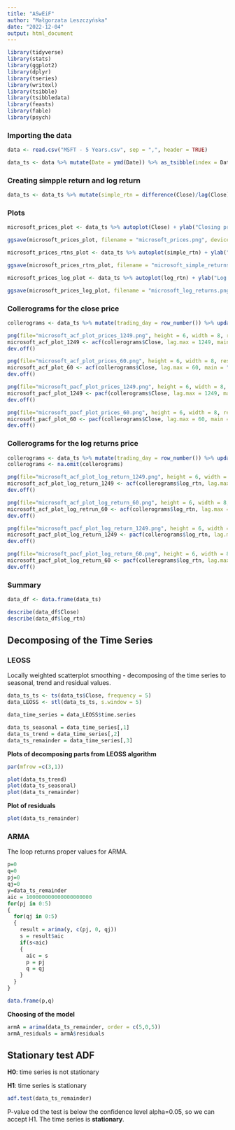 ---
title: "ASwEiF"
author: "Małgorzata Leszczyńska"
date: "2022-12-04"
output: html_document
---
```{r, include = FALSE}
library(tidyverse)
library(stats)
library(ggplot2)
library(dplyr)
library(tseries)
library(writexl)
library(tsibble)
library(tsibbledata)
library(feasts)
library(fable)
library(psych)
```

### Importing the data

```{r}
data <- read.csv("MSFT - 5 Years.csv", sep = ",", header = TRUE)

data_ts <- data %>% mutate(Date = ymd(Date)) %>% as_tsibble(index = Date)
```

### Creating simpple return and log return

```{r}
data_ts <- data_ts %>% mutate(simple_rtn = difference(Close)/lag(Close), log_rtn = difference((log(Close))))
```

### Plots

```{r}
microsoft_prices_plot <- data_ts %>% autoplot(Close) + ylab("Closing price [USD]") + xlab("Date") + theme_bw() + ggtitle("Microsoft price from 2019 to 2024")

ggsave(microsoft_prices_plot, filename = "microsoft_prices.png", device = "png", height = 6, width = 8, units = "in")

microsoft_prices_rtns_plot <- data_ts %>% autoplot(simple_rtn) + ylab("Simple returns [USD]") + xlab("Date") + theme_bw() + ggtitle("Microsoft simple returns from 2019 to 2024")

ggsave(microsoft_prices_rtns_plot, filename = "microsoft_simple_returns.png", device = "png", height = 6, width = 8, units = "in")

microsoft_prices_log_plot <- data_ts %>% autoplot(log_rtn) + ylab("Log return [USD]") + xlab("Date") + theme_bw() + ggtitle("Microsoft log returns from 2019 to 2024")

ggsave(microsoft_prices_log_plot, filename = "microsoft_log_returns.png", device = "png", height = 6, width = 8, units = "in")
```

### Collerograms for the close price

```{r}
collerograms <- data_ts %>% mutate(trading_day = row_number()) %>% update_tsibble(index = trading_day, regular = TRUE)

png(file="microsoft_acf_plot_prices_1249.png", height = 6, width = 8, res=1080, units = "in") 
microsoft_acf_plot_1249 <- acf(collerograms$Close, lag.max = 1249, main = "ACF for Microsoft, close prices, lag = 1249", xlab = "Lag (#trading days)")
dev.off()

png(file="microsoft_acf_plot_prices_60.png", height = 6, width = 8, res=1080, units = "in") 
microsoft_acf_plot_60 <- acf(collerograms$Close, lag.max = 60, main = "ACF for Microsoft, close prices, lag = 60", xlab = "Lag (#trading days)")
dev.off()

png(file="microsoft_pacf_plot_prices_1249.png", height = 6, width = 8, res=1080, units = "in")
microsoft_pacf_plot_1249 <- pacf(collerograms$Close, lag.max = 1249, main = "PACF for Microsoft, close prices, lag = 1249", xlab = "Lag (#trading days)")
dev.off()

png(file="microsoft_pacf_plot_prices_60.png", height = 6, width = 8, res=1080, units = "in")
microsoft_pacf_plot_60 <- pacf(collerograms$Close, lag.max = 60, main = "PACF for Microsoft, close prices, lag = 60", xlab = "Lag (#trading days)")
dev.off()
```
### Collerograms for the log returns price

```{r}
collerograms <- data_ts %>% mutate(trading_day = row_number()) %>% update_tsibble(index = trading_day, regular = TRUE)
collerograms <- na.omit(collerograms)

png(file="microsoft_acf_plot_log_return_1249.png", height = 6, width = 8, res=1080, units = "in") 
microsoft_acf_plot_log_return_1249 <- acf(collerograms$log_rtn, lag.max = 1249, main = "ACF for Microsoft, log returns, lag = 1249", xlab = "Lag (#trading days)")
dev.off()

png(file="microsoft_acf_plot_log_return_60.png", height = 6, width = 8, res=1080, units = "in") 
microsoft_acf_plot_log_retrun_60 <- acf(collerograms$log_rtn, lag.max = 60, main = "ACF for Microsoft, log returns, lag = 60", xlab = "Lag (#trading days)")
dev.off()

png(file="microsoft_pacf_plot_log_return_1249.png", height = 6, width = 8, res=1080, units = "in")
microsoft_pacf_plot_log_return_1249 <- pacf(collerograms$log_rtn, lag.max = 1249, main = "PACF for Microsoft, log returns, lag = 1249", xlab = "Lag (#trading days)")
dev.off()

png(file="microsoft_pacf_plot_log_return_60.png", height = 6, width = 8, res=1080, units = "in")
microsoft_pacf_plot_log_return_60 <- pacf(collerograms$log_rtn, lag.max = 60, main = "PACF for Microsoft, log returns, lag = 60", xlab = "Lag (#trading days)")
dev.off()
```


### Summary

```{r, echo=FALSE}
data_df <- data.frame(data_ts)

describe(data_df$Close)
describe(data_df$log_rtn)
```

## Decomposing of the Time Series

### LEOSS 

Locally weighted scatterplot smoothing - decomposing of the time series to seasonal, trend and residual values.

```{r, echo = FALSE}
data_ts_ts <- ts(data_ts$Close, frequency = 5)
data_LEOSS <- stl(data_ts_ts, s.window = 5)

data_time_series = data_LEOSS$time.series

data_ts_seasonal = data_time_series[,1]
data_ts_trend = data_time_series[,2]
data_ts_remainder = data_time_series[,3]
```

**Plots of decomposing parts from LEOSS algorithm**

```{r, echo=FALSE}
par(mfrow =c(3,1))

plot(data_ts_trend)
plot(data_ts_seasonal)
plot(data_ts_remainder)
```

**Plot of residuals**

```{r, echo=FALSE}
plot(data_ts_remainder)
```

### ARMA

The loop returns proper values for ARMA.

```{r, warning=FALSE}
p=0
q=0
pj=0
qj=0
y=data_ts_remainder
aic = 100000000000000000000
for(pj in 0:5)
{
  for(qj in 0:5)
  {
    result = arima(y, c(pj, 0, qj))
    s = result$aic
    if(s<aic)
    {
      aic = s
      p = pj
      q = qj
    }
  }
}

data.frame(p,q)
```

**Choosing of the model**

```{r}
armA = arima(data_ts_remainder, order = c(5,0,5))
armA_residuals = armA$residuals
```

## Stationary test ADF

**H0**: time series is not stationary

**H1**: time series is stationary

```{r, warning=FALSE}
adf.test(data_ts_remainder)
```

P-value od the test is below the confidence level alpha=0.05, so we can accept H1. The time series is **stationary**.
